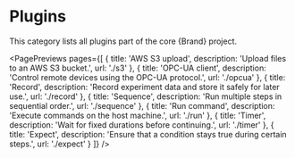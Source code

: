 


# Plugins

This category lists all plugins part of the core {Brand} project.

<PagePreviews pages={[
  { title: 'AWS S3 upload',
    description: 'Upload files to an AWS S3 bucket.',
    url: './s3' },
  { title: 'OPC-UA client',
    description: 'Control remote devices using the OPC-UA protocol.',
    url: './opcua' },
  { title: 'Record',
    description: 'Record experiment data and store it safely for later use.',
    url: './record' },
  { title: 'Sequence',
    description: 'Run multiple steps in sequential order.',
    url: './sequence' },
  { title: 'Run command',
    description: 'Execute commands on the host machine.',
    url: './run' },
  { title: 'Timer',
    description: 'Wait for fixed durations before continuing.',
    url: './timer' },
  { title: 'Expect',
    description: 'Ensure that a condition stays true during certain steps.',
    url: './expect' }
]} />
